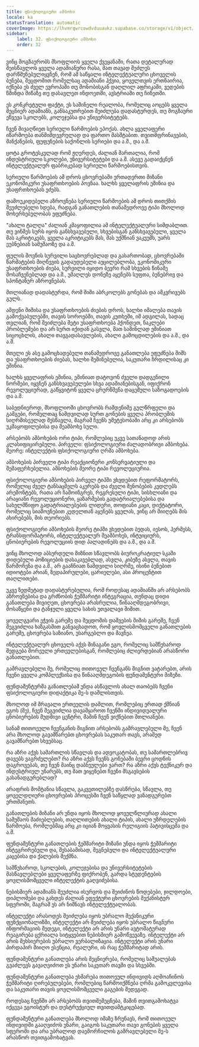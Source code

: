 ```yaml
---
title: ფსიქოლოგიური ამბოხი
locale: ka
statusTranslation: automatic
coverImage: https://lhvmrqwrcowdvduuaukz.supabase.co/storage/v1/object/public/strapi-uploads/small_cover-educacion-fundamental.webp-2d51a7828a2b1309555be27f7e2a61a0.webp
sidebar:
    label: 32. ფსიქოლოგიური ამბოხი
    order: 32
---
```

ვინც მოგზაურობს მსოფლიოს ყველა ქვეყანაში, რათა დეტალურად შეისწავლოს ყველა ადამიანური რასა, მათ თავად შეძლეს დარწმუნებულიყვნენ, რომ ამ საწყალი ინტელექტუალური ცხოველის ბუნება, შეცდომით რომელსაც ადამიანი ჰქვია, ყოველთვის ერთნაირია, იქნება ეს ძველ ევროპაში თუ მონობისგან დაღლილ აფრიკაში, ვედების წმინდა მიწაზე თუ დასავლეთ ინდოეთში, ავსტრიაში თუ ჩინეთში.

ეს კონკრეტული ფაქტი, ეს საშინელი რეალობა, რომელიც აოცებს ყველა მეცნიერ ადამიანს, განსაკუთრებით შეიძლება დადასტურდეს, თუ მოგზაური ეწვევა სკოლებს, კოლეჯებსა და უნივერსიტეტებს.

ჩვენ მივაღწიეთ სერიული წარმოების ეპოქას. ახლა ყველაფერი იწარმოება თანმიმდევრულად და ფართო მასშტაბით. თვითმფრინავების, მანქანების, ფუფუნების საქონლის სერიები და ა.შ., და ა.შ.

ცოტა გროტესკულად რომ ჟღერდეს, ძალიან მართალია, რომ ინდუსტრიული სკოლები, უნივერსიტეტები და ა.შ. ასევე გადაიქცნენ ინტელექტუალურ ფაბრიკებად სერიული წარმოებისთვის.

სერიული წარმოების ამ დროს ცხოვრებაში ერთადერთი მიზანი ეკონომიკური უსაფრთხოების პოვნაა. ხალხს ყველაფრის ეშინია და უსაფრთხოებას ეძებს.

დამოუკიდებელი აზროვნება სერიული წარმოების ამ დროს თითქმის შეუძლებელი ხდება, რადგან განათლების თანამედროვე ტიპი მხოლოდ მოხერხებულობას ეფუძნება.

"ახალი ტალღა" ძალიან კმაყოფილია ამ ინტელექტუალური სიმდაბლით. თუ ვინმეს სურს იყოს განსხვავებული, სხვებისგან განსხვავებული, ყველა მას აკრიტიკებს, ყველა აკრიტიკებს მას, მას უქმნიან ვაკუუმს, უარს ეუბნებიან სამუშაოზე და ა.შ.

ფულის შოვნის სურვილი საცხოვრებლად და გასართობად, ცხოვრებაში წარმატების მიღწევის გადაუდებელი აუცილებლობა, ეკონომიკური უსაფრთხოების ძიება, სურვილი იყიდო ბევრი რამ სხვების წინაშე მოსაჩვენებლად და ა.შ., უმაღლეს დონეზე აყენებს სუფთა, ბუნებრივ და სპონტანურ აზროვნებას.

მთლიანად დადასტურდა, რომ შიში აბრკოლებს გონებას და ამკვრივებს გულს.

ამდენი შიშისა და უსაფრთხოების ძიების დროს, ხალხი იმალება თავის გამოქვაბულებში, თავის სოროებში, თავის კუთხეში, იმ ადგილას, სადაც თვლიან, რომ შეიძლება მეტი უსაფრთხოება ჰქონდეთ, ნაკლები პრობლემები და არ სურთ იქიდან გასვლა, მათ საშინლად ეშინიათ სიცოცხლის, ახალი თავგადასავლების, ახალი გამოცდილების და ა.შ., და ა.შ.

მთელი ეს ასე გამოცხადებული თანამედროვე განათლება ეფუძნება შიშს და უსაფრთხოების ძიებას, ხალხი შეშინებულია, საკუთარი ჩრდილისაც კი ეშინია.

ხალხს ყველაფრის ეშინია, ეშინიათ დატოვონ ძველი დადგენილი ნორმები, იყვნენ განსხვავებულები სხვა ადამიანებისგან, იფიქრონ რევოლუციურად, გაწყვიტონ ყველა ცრურწმენა დაცემული საზოგადოების და ა.შ.

საბედნიეროდ, მსოფლიოში ცხოვრობს რამდენიმე გულწრფელი და გამგები, რომელთაც ნამდვილად სურთ გონების ყველა პრობლემის სიღრმისეულად შესწავლა, მაგრამ ჩვენს უმეტესობაში არც კი არსებობს უკმაყოფილებისა და მეამბოხე სული.

არსებობს ამბოხების ორი ტიპი, რომლებიც უკვე სათანადოდ არის კლასიფიცირებული. პირველი: ფსიქოლოგიური ძალადობრივი ამბოხება. მეორე: ინტელექტის ფსიქოლოგიური ღრმა ამბოხება.

ამბოხების პირველი ტიპი რეაქციონერი კონსერვატიული და შემაფერხებელია. ამბოხების მეორე ტიპი რევოლუციურია.

ფსიქოლოგიური ამბოხების პირველ ტიპში ვხვდებით რეფორმატორს, რომელიც ძველ ტანსაცმელს აკერებს და ძველი შენობების კედლებს არემონტებს, რათა არ ჩამოინგრეს, რეგრესული ტიპი, სისხლიანი და არაყიანი რევოლუციონერი, ყაზარმების გადატრიალებებისა და სახელმწიფო გადატრიალებების ლიდერი, თოფიანი კაცი, დიქტატორი, რომელიც სიამოვნებით კედელთან აყენებს ყველას, ვინც არ მიიღებს მის ახირებებს, მის თეორიებს.

ფსიქოლოგიური ამბოხების მეორე ტიპში ვხვდებით ბუდას, იესოს, ჰერმესს, ტრანსფორმატორს, ინტელექტუალურ მეამბოხეს, ინტუიციურს, ცნობიერების რევოლუციის დიდ პალადინებს და ა.შ., და ა.შ.

ვინც მხოლოდ აბსურდული მიზნით სწავლობს ბიუროკრატიულ სკაში დიდებული პოზიციების დასაკავებლად, ასვლა, კიბეზე ასვლა, თავის წარმოჩენა და ა.შ., არ გააჩნიათ ნამდვილი სიღრმე, ისინი ბუნებით იდიოტები არიან, ზედაპირულები, ცარიელები, ასი პროცენტით თაღლითები.

უკვე ზედმეტად დადასტურებულია, რომ როდესაც ადამიანში არ არსებობს აზროვნებისა და გრძნობის ჭეშმარიტი ინტეგრაცია, თუნდაც დიდი განათლება მივიღეთ, ცხოვრება არასრულია, წინააღმდეგობრივი, მოსაწყენი და ტანჯული ყველა სახის უთვალავი შიშით.

ყოველგვარი ეჭვის გარეშე და შეცდომის დაშვების შიშის გარეშე, ჩვენ შეგვიძლია ხაზგასმით განვაცხადოთ, რომ ყოვლისმომცველი განათლების გარეშე, ცხოვრება საზიანო, უსარგებლო და მავნეა.

ინტელექტუალურ ცხოველს აქვს შინაგანი ეგო, რომელიც სამწუხაროდ შედგება შორეული ერთეულებისგან, რომლებიც ძლიერდებიან არასწორი განათლებით.

გამრავლებული მე, რომელიც თითოეულ ჩვენგანს შიგნით ვატარებთ, არის ჩვენი ყველა კომპლექსისა და წინააღმდეგობის ფუნდამენტური მიზეზი.

ფუნდამენტურმა განათლებამ უნდა ასწავლოს ახალ თაობებს ჩვენი ფსიქოლოგიური დიდაქტიკა მე-ს დაშლისთვის.

მხოლოდ იმ მრავალი ერთეულის დაშლით, რომლებიც ერთად ქმნიან ეგოს (მე), ჩვენ შეგვიძლია დავამყაროთ ჩვენში ინდივიდუალური ცნობიერების მუდმივი ცენტრი, მაშინ ჩვენ ვიქნებით მთლიანები.

სანამ თითოეული ჩვენგანის შიგნით არსებობს გამრავლებული მე, ჩვენ არა მხოლოდ გავამწარებთ ცხოვრებას საკუთარ თავს, არამედ გავამწარებთ სხვებსაც.

რა აზრი აქვს სამართლის სწავლას და ადვოკატობას, თუ სამართლებრივ დავებს ვაგრძელებთ? რა აზრი აქვს ჩვენს გონებაში ბევრი ცოდნის დაგროვებას, თუ ჩვენ მაინც დაბნეულები ვართ? რა აზრი აქვს ტექნიკურ და ინდუსტრიულ უნარებს, თუ მათ ვიყენებთ ჩვენი მსგავსების გასანადგურებლად?

არაფრის მომტანია სწავლა, გაკვეთილებზე დასწრება, სწავლა, თუ ყოველდღიური ცხოვრების პროცესში ჩვენ საწყლად ვანადგურებთ ერთმანეთს.

განათლების მიზანი არ უნდა იყოს მხოლოდ ყოველწლიურად ახალი სამუშაოს მაძიებლების, თაღლითების ახალი ტიპის, ახალი უზრდელების წარმოება, რომლებმაც არც კი იციან მოყვასის რელიგიის პატივისცემა და ა.შ.

ფუნდამენტური განათლების ჭეშმარიტი მიზანი უნდა იყოს ჭეშმარიტი ინტეგრირებული და, შესაბამისად, შეგნებული და ინტელექტუალური კაცებისა და ქალების შექმნა.

სამწუხაროდ, სკოლების, კოლეჯებისა და უნივერსიტეტების მასწავლებლები ყველაფერზე ფიქრობენ, გარდა სტუდენტების ყოვლისმომცველი ინტელექტის გაღვიძებისა.

ნებისმიერ ადამიანს შეუძლია ისურვოს და შეიძინოს წოდებები, ჯილდოები, დიპლომები და გახდეს ძალიან ეფექტური ცხოვრების მექანისტურ სფეროში, მაგრამ ეს არ ნიშნავს ინტელექტუალობას.

ინტელექტი არასოდეს შეიძლება იყოს უბრალო მექანიკური ფუნქციონალიზმი, ინტელექტი არ შეიძლება იყოს უბრალო წიგნური ინფორმაციის შედეგი, ინტელექტი არ არის უნარი ავტომატურად რეაგირება ცქრიალა სიტყვებით ნებისმიერ გამოწვევაზე. ინტელექტი არ არის მეხსიერების უბრალო ვერბალიზაცია. ინტელექტი არის უნარი პირდაპირ მიიღო ესენცია, რეალური, ის რაც ჭეშმარიტად არის.

ფუნდამენტური განათლება არის მეცნიერება, რომელიც საშუალებას გვაძლევს გავაღვიძოთ ეს უნარი საკუთარ თავში და სხვებში.

ფუნდამენტური განათლება ეხმარება თითოეულ ინდივიდს აღმოაჩინოს ჭეშმარიტი ღირებულებები, რომლებიც წარმოიქმნება ღრმა გამოკვლევისა და საკუთარი თავის ყოვლისმომცველი გაგების შედეგად.

როდესაც ჩვენში არ არსებობს თვითშემეცნება, მაშინ თვითგამოხატვა იქცევა ეგოისტურ და დესტრუქციულ თვითდამტკიცებად.

ფუნდამენტური განათლება მხოლოდ იმაზე ზრუნავს, რომ თითოეულ ინდივიდში გააღვიძოს უნარი, გაიგოს საკუთარი თავი გონების ყველა სფეროში და არა უბრალოდ დაემორჩილოს გამრავლებული მე-ს არასწორ თვითგამოხატვას.
